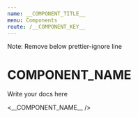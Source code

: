 ```yaml
---
name: __COMPONENT_TITLE__
menu: Components
route: /__COMPONENT_KEY__
---
```



Note: Remove below prettier-ignore line

<!-- prettier-ignore -->
# __COMPONENT_NAME__

Write your docs here

<Playground>
	<__COMPONENT_NAME__ />
</Playground>

<PropsTable of={__COMPONENT_NAME__} />
